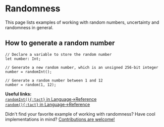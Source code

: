 # Randomness


This page lists examples of working with random numbers, uncertainty and randomness in general.

## How to generate a random number

```tact
// Declare a variable to store the random number
let number: Int;

// Generate a new random number, which is an unsigned 256-bit integer
number = randomInt();

// Generate a random number between 1 and 12
number = random(1, 12);
```

<Callout>

  **Useful links:**\
  [`randomInt(){:tact}` in Language→Reference](/language/ref/random#randomInt)\
  [`random(){:tact}` in Language→Reference](/language/ref/random#random)

</Callout>

<Callout type="info" emoji="🤔">

  Didn't find your favorite example of working with randomness? Have cool implementations in mind? [Contributions are welcome!](https://github.com/tact-lang/tact-docs/issues)

</Callout>

